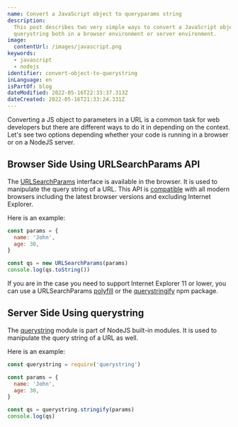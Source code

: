 ```yaml
---
name: Convert a JavaScript object to queryparams string
description:
  This post describes two very simple ways to convert a JavaScript object to a
  querystring both in a browser environment or server environment.
image:
  contentUrl: /images/javascript.png
keywords:
  - javascript
  - nodejs
identifier: convert-object-to-querystring
inLanguage: en
isPartOf: blog
dateModified: 2022-05-16T22:33:37.313Z
dateCreated: 2022-05-16T21:33:24.331Z
---
```


Converting a JS object to parameters in a URL is a common task for web developers but there are different ways to do it in depending on the context. Let's see two options depending whether your code is running in a browser or on a NodeJS server.

## Browser Side Using URLSearchParams API

The [URLSearchParams](https://developer.mozilla.org/en-US/docs/Web/API/URLSearchParams) interface is available in the browser. It is used to manipulate the query string of a URL. This API is [compatible](https://developer.mozilla.org/en-US/docs/Web/API/URLSearchParams#browser_compatibility) with all modern browsers including the latest browser versions and excluding Internet Explorer.

Here is an example:

```javascript
const params = {
  name: 'John',
  age: 30,
}

const qs = new URLSearchParams(params)
console.log(qs.toString())
```

If you are in the case you need to support Internet Explorer 11 or lower, you can use a URLSearchParams [polyfill](https://github.com/zloirock/core-js#url-and-urlsearchparams) or the [querystringify](https://www.npmjs.com/package/querystringify) npm package.

## Server Side Using querystring

The [querystring](https://nodejs.org/api/querystring.html) module is part of NodeJS built-in modules. It is used to manipulate the query string of a URL as well.

Here is an example:

```javascript
const querystring = require('querystring')

const params = {
  name: 'John',
  age: 30,
}

const qs = querystring.stringify(params)
console.log(qs)
```
